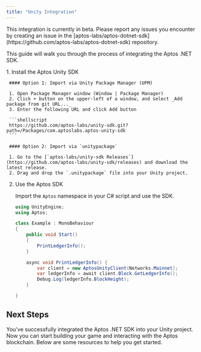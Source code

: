 ```yaml
---
title: "Unity Integration"
---
```


<Aside type="caution" emoji="❗">
  This integration is currently in beta. Please report any issues you encounter
  by creating an issue in the
  [aptos-labs/aptos-dotnet-sdk](https://github.com/aptos-labs/aptos-dotnet-sdk)
  repository.
</Aside>

This guide will walk you through the process of integrating the Aptos .NET SDK.


<Steps>
  1. Install the Aptos Unity SDK

     #### Option 1: Import via Unity Package Manager (UPM)

     1. Open Package Manager window (Window | Package Manager)
     2. Click + button on the upper-left of a window, and select _Add package from git URL..._
     3. Enter the following URL and click Add button

     ```shellscript
     https://github.com/aptos-labs/unity-sdk.git?path=/Packages/com.aptoslabs.aptos-unity-sdk
     ```

     #### Option 2: Import via `unitypackage`

     1. Go to the [`aptos-labs/unity-sdk Releases`](https://github.com/aptos-labs/unity-sdk/releases) and download the latest release.
     2. Drag and drop the `.unitypackage` file into your Unity project.

  2. Use the Aptos SDK

     Import the `Aptos` namespace in your C# script and use the SDK.

     ```csharp {2-2,8-8,11-15}
     using UnityEngine;
     using Aptos;

     class Example : MonoBehaviour
     {
         public void Start()
         {
             PrintLedgerInfo();
         }

         async void PrintLedgerInfo() {
             var client = new AptosUnityClient(Networks.Mainnet);
             var ledgerInfo = await client.Block.GetLedgerInfo();
             Debug.Log(ledgerInfo.BlockHeight);
         }

     }
     ```
</Steps>

## Next Steps

You've successfully integrated the Aptos .NET SDK into your Unity project. Now
you can start building your game and interacting with the Aptos blockchain. Below
are some resources to help you get started.

<CardGrid>
  <LinkCard href="/build/sdks/dotnet-sdk/getting-started" title="Getting Started" description="Begin developing using the Aptos .NET SDK." />

  <LinkCard href="/build/sdks/unity-sdk" title="Unity SDK" description="Overview of the Unity SDK." />

  <LinkCard href="https://github.com/aptos-labs/aptos-unity-starter" title="Aptos Wallet Starter" description="Example Unity project with an integration of the Aptos Unity SDK." target="_blank" />
</CardGrid>
